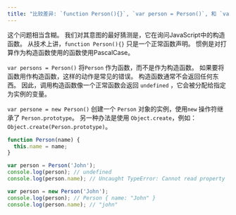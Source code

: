 ```yaml
---
title: "比较差异: `function Person(){}`, `var person = Person()`, 和 `var person = new Person()`?"
---
```


这个问题相当含糊。 我们对其意图的最好猜测是，它在询问JavaScript中的构造函数。 从技术上讲，`function Person(){}` 只是一个正常函数声明。 惯例是对打算作为构造函数使用的函数使用PascalCase。

`var persons = Person()` 将`Person` 作为函数，而不是作为构造函数。 如果要将函数用作构造函数，这样的动作是常见的错误。 构造函数通常不会返回任何东西。 因此，调用构造函数像一个正常函数会返回 `undefined` ，它会被分配给指定为实例的变量。

`var persone = new Person()` 创建一个 `Person` 对象的实例，使用`new` 操作符继承了 `Person.prototype`。 另一种办法是使用 `Object.create`，例如：`Object.create(Person.prototype)`。

```js
function Person(name) {
  this.name = name;
}

var person = Person('John');
console.log(person); // undefined
console.log(person.name); // Uncaught TypeError: Cannot read property 'name' of undefined

var person = new Person('John');
console.log(person); // Person { name: "John" }
console.log(person.name); // "john"
```
